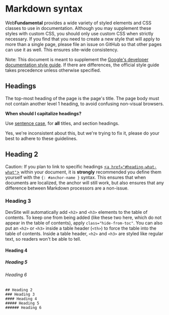 # Markdown syntax

Web**Fundamental** provides a wide variety of styled elements and CSS
classes to use in documentation. Although you may supplement these styles with
custom CSS, you should only use custom CSS when strictly necessary. If you
find that you need to create a new style that will apply to more than a
single page, please file an issue on GitHub so that other pages can use it
as well. This ensures site-wide consistency.

Note: This document is meant to supplement the [Google's developer
documentation style guide](/style/). If there are differences, the
official style guide takes precedence unless otherwise specified.

## Headings

The top-most heading of the page is the page's title. The page body must not
contain another level 1 heading, to avoid confusing non-visual browsers.

**When should I capitalize headings?**

Use [sentence case](/style/capitalization#capitalization-in-titles-and-headings),
for **all** titles, and section headings.

Yes, we're inconsistent about this, but we're trying to fix it, please do your
best to adhere to these guidelines.

## Heading 2

Caution: If you plan to link to specific headings
[<`a href="#heading-what-what"`>](#heading-what-what) within your document,
it is **strongly** recommended you define them yourself with the
`{: #anchor-name }` syntax. This ensures that when documents are localized,
the anchor will still work, but also ensures that any difference between
Markdown processors are a non-issue.

### Heading 3

DevSite will automatically add `<h2>` and `<h3>` elements
to the table of contents. To keep one from being added (like these two here,
which do not appear in the table of contents), apply `class="hide-from-toc"`.
You can also put an `<h2>` or `<h3>` inside a table header (`<th>`) to force
the table into the table of contents. Inside a table header, `<h2>` and `<h3>`
are styled like regular text, so readers won't be able to tell.

#### Heading 4

##### Heading 5

###### Heading 6

    ## Heading 2
    ### Heading 3
    #### Heading 4
    ##### Heading 5
    ###### Heading 6